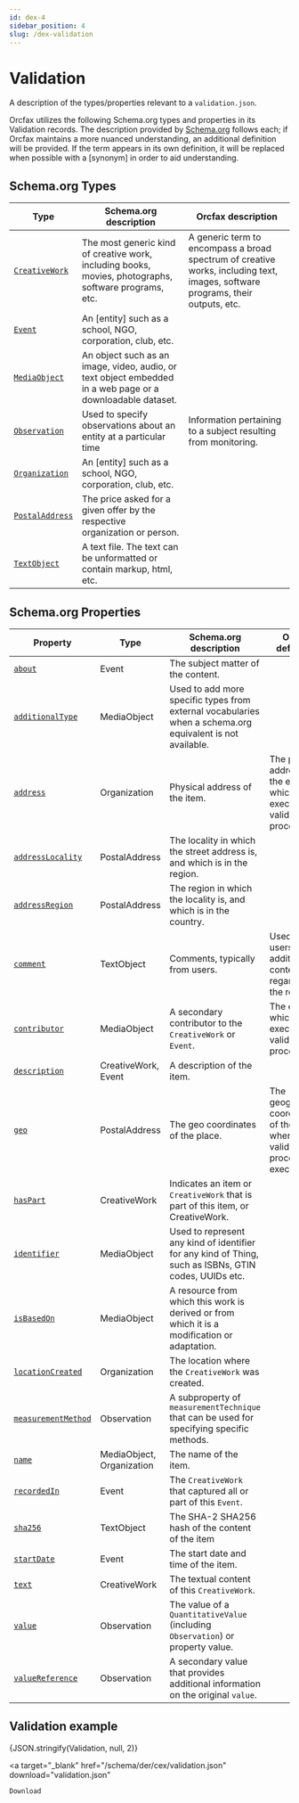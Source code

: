 ```yaml
---
id: dex-4
sidebar_position: 4
slug: /dex-validation
---
```



# Validation

A description of the types/properties relevant to a `validation.json`.

Orcfax utilizes the following Schema.org types and properties in its Validation
records. The description provided by [Schema.org][schema-1] follows each; if
Orcfax maintains a more nuanced understanding, an additional definition will be
provided. If the term appears in its own definition, it will be replaced when
possible with a \[synonym\] in order to aid understanding.

[schema-1]: https://schema.org/

## Schema.org Types

| Type                      | Schema.org description                                                                                     | Orcfax description                                                                                                             |
| ------------------------- | ---------------------------------------------------------------------------------------------------------- | ------------------------------------------------------------------------------------------------------------------------------ |
| [`CreativeWork`][type-1]  | The most generic kind of creative work, including books, movies, photographs, software programs, etc.      | A generic term to encompass a broad spectrum of creative works, including text, images, software programs, their outputs, etc. |
| [`Event`][type-2]         | An \[entity\] such as a school, NGO, corporation, club, etc.                                               |                                                                                                                                |
| [`MediaObject`][type-3]   | An object such as an image, video, audio, or text object embedded in a web page or a downloadable dataset. |                                                                                                                                |
| [`Observation`][type-4]   | Used to specify observations about an entity at a particular time                                          | Information pertaining to a subject resulting from monitoring.                                                                 |
| [`Organization`][type-5]  | An \[entity\] such as a school, NGO, corporation, club, etc.                                               |                                                                                                                                |
| [`PostalAddress`][type-6] | The price asked for a given offer by the respective organization or person.                                |                                                                                                                                |
| [`TextObject`][type-7]    | A text file. The text can be unformatted or contain markup, html, etc.                                     |                                                                                                                                |

[type-1]: https://schema.org/CreativeWork
[type-2]: https://schema.org/Event
[type-3]: https://schema.org/MediaObject
[type-4]: https://schema.org/Observation
[type-5]: https://schema.org/Organization
[type-6]: https://schema.org/PostalAddress
[type-7]: https://schema.org/TextObject

## Schema.org Properties

| Property                       | Type                      | Schema.org description                                                                                    | Orcfax definition                                                                    |
| ------------------------------ | ------------------------- | --------------------------------------------------------------------------------------------------------- | ------------------------------------------------------------------------------------ |
| [`about`][prop-1]              | Event                     | The subject matter of the content.                                                                        |                                                                                      |
| [`additionalType`][prop-2]     | MediaObject               | Used to add more specific types from external vocabularies when a schema.org equivalent is not available. |                                                                                      |
| [`address`][prop-3]            | Organization              | Physical address of the item.                                                                             | The physical address of the entity which has executed the validation process.        |
| [`addressLocality`][prop-4]    | PostalAddress             | The locality in which the street address is, and which is in the region.                                  |                                                                                      |
| [`addressRegion`][prop-5]      | PostalAddress             | The region in which the locality is, and which is in the country.                                         |                                                                                      |
| [`comment`][prop-6]            | TextObject                | Comments, typically from users.                                                                           | Used to give users additional context regarding the record.                          |
| [`contributor`][prop-7]        | MediaObject               | A secondary contributor to the `CreativeWork` or `Event`.                                                 | The entity which has executed the validation process.                                |
| [`description`][prop-8]        | CreativeWork, Event       | A description of the item.                                                                                |                                                                                      |
| [`geo`][prop-9]                | PostalAddress             | The geo coordinates of the place.                                                                         | The geographical coordinates of the place where the validation process was executed. |
| [`hasPart`][prop-10]           | CreativeWork              | Indicates an item or `CreativeWork` that is part of this item, or CreativeWork.                           |                                                                                      |
| [`identifier`][prop-11]        | MediaObject               | Used to represent any kind of identifier for any kind of Thing, such as ISBNs, GTIN codes, UUIDs etc.     |                                                                                      |
| [`isBasedOn`][prop-12]         | MediaObject               | A resource from which this work is derived or from which it is a modification or adaptation.              |                                                                                      |
| [`locationCreated`][prop-13]   | Organization              | The location where the `CreativeWork` was created.                                                        |                                                                                      |
| [`measurementMethod`][prop-14] | Observation               | A subproperty of `measurementTechnique` that can be used for specifying specific methods.                 |                                                                                      |
| [`name`][prop-15]              | MediaObject, Organization | The name of the item.                                                                                     |                                                                                      |
| [`recordedIn`][prop-16]        | Event                     | The `CreativeWork` that captured all or part of this `Event`.                                             |                                                                                      |
| [`sha256`][prop-17]            | TextObject                | The SHA-2 SHA256 hash of the content of the item                                                          |                                                                                      |
| [`startDate`][prop-18]         | Event                     | The start date and time of the item.                                                                      |                                                                                      |
| [`text`][prop-19]              | CreativeWork              | The textual content of this `CreativeWork`.                                                               |                                                                                      |
| [`value`][prop-20]             | Observation               | The value of a `QuantitativeValue` (including `Observation`) or property value.                           |                                                                                      |
| [`valueReference`][prop-21]    | Observation               | A secondary value that provides additional information on the original `value`.                           |                                                                                      |

[prop-1]: https://schema.org/about
[prop-2]: https://schema.org/additionalType
[prop-3]: https://schema.org/address
[prop-4]: https://schema.org/addressLocality
[prop-5]: https://schema.org/addressRegion
[prop-6]: https://schema.org/comment
[prop-7]: https://schema.org/contribution
[prop-8]: https://schema.org/description
[prop-9]: https://schema.org/geo
[prop-10]: https://schema.org/hasPart
[prop-11]: https://schema.org/identifier
[prop-12]: https://schema.org/isBasedOn
[prop-13]: https://schema.org/locationCreated
[prop-14]: https://schema.org/measurementMethod
[prop-15]: https://schema.org/name
[prop-16]: https://schema.org/recordedIn
[prop-17]: https://schema.org/sha256
[prop-18]: https://schema.org/startDate
[prop-19]: https://schema.org/text
[prop-20]: https://schema.org/value
[prop-21]: https://schema.org/valueReference

## Validation example

<CodeBlock language="jsx">{JSON.stringify(Validation, null, 2)}</CodeBlock>

<a
    target="_blank"
    href="/schema/der/cex/validation.json"
    download="validation.json"
>
    Download
</a>
